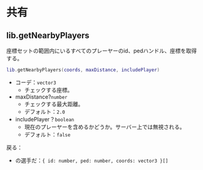 # 共有

## lib.getNearbyPlayers

座標セットの範囲内にいるすべてのプレーヤーのid、pedハンドル、座標を取得する。

```lua
lib.getNearbyPlayers(coords, maxDistance, includePlayer)
```

* コーデ：`vector3`
  * チェックする座標。
* maxDistance?`number`
  * チェックする最大距離。
  * デフォルト：`2.0`
* includePlayer？`boolean`
  * 現在のプレーヤーを含めるかどうか。サーバー上では無視される。
  * デフォルト：`false`

戻る：

* の選手だ：`{ id: number, ped: number, coords: vector3 }[]`
